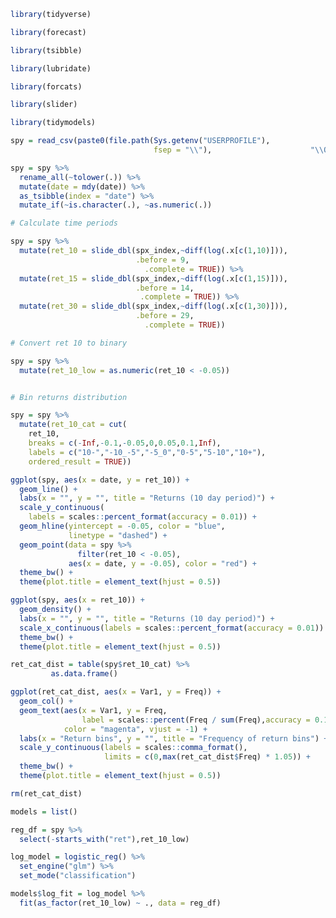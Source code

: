 


```r

library(tidyverse)

library(forecast)

library(tsibble)

library(lubridate)

library(forcats)

library(slider)

library(tidymodels)


```


```r

spy = read_csv(paste0(file.path(Sys.getenv("USERPROFILE"),
                                fsep = "\\"),                      "\\OneDrive - Bank Of Israel\\Data\\Asaf\\SPX.csv"))

spy = spy %>%
  rename_all(~tolower(.)) %>%
  mutate(date = mdy(date)) %>%
  as_tsibble(index = "date") %>%
  mutate_if(~is.character(.), ~as.numeric(.))

```


```r

# Calculate time periods

spy = spy %>%
  mutate(ret_10 = slide_dbl(spx_index,~diff(log(.x[c(1,10)])),
                            .before = 9,
                              .complete = TRUE)) %>%
  mutate(ret_15 = slide_dbl(spx_index,~diff(log(.x[c(1,15)])),
                            .before = 14,
                             .complete = TRUE)) %>%
  mutate(ret_30 = slide_dbl(spx_index,~diff(log(.x[c(1,30)])),
                            .before = 29,
                              .complete = TRUE))

# Convert ret 10 to binary

spy = spy %>% 
  mutate(ret_10_low = as.numeric(ret_10 < -0.05))


# Bin returns distribution

spy = spy %>% 
  mutate(ret_10_cat = cut(
    ret_10,
    breaks = c(-Inf,-0.1,-0.05,0,0.05,0.1,Inf),
    labels = c("10-","-10_-5","-5_0","0-5","5-10","10+"),
    ordered_result = TRUE))


```


```r

ggplot(spy, aes(x = date, y = ret_10)) + 
  geom_line() + 
  labs(x = "", y = "", title = "Returns (10 day period)") + 
  scale_y_continuous(
    labels = scales::percent_format(accuracy = 0.01)) + 
  geom_hline(yintercept = -0.05, color = "blue",
             linetype = "dashed") + 
  geom_point(data = spy %>% 
               filter(ret_10 < -0.05),
             aes(x = date, y = -0.05), color = "red") + 
  theme_bw() + 
  theme(plot.title = element_text(hjust = 0.5))

ggplot(spy, aes(x = ret_10)) + 
  geom_density() + 
  labs(x = "", y = "", title = "Returns (10 day period)") + 
  scale_x_continuous(labels = scales::percent_format(accuracy = 0.01)) +
  theme_bw() + 
  theme(plot.title = element_text(hjust = 0.5))

ret_cat_dist = table(spy$ret_10_cat) %>% 
         as.data.frame()

ggplot(ret_cat_dist, aes(x = Var1, y = Freq)) + 
  geom_col() + 
  geom_text(aes(x = Var1, y = Freq,
                label = scales::percent(Freq / sum(Freq),accuracy = 0.1)),
            color = "magenta", vjust = -1) + 
  labs(x = "Return bins", y = "", title = "Frequency of return bins") + 
  scale_y_continuous(labels = scales::comma_format(),
                     limits = c(0,max(ret_cat_dist$Freq) * 1.05)) +
  theme_bw() + 
  theme(plot.title = element_text(hjust = 0.5))

rm(ret_cat_dist)

```


```r

models = list()

reg_df = spy %>% 
  select(-starts_with("ret"),ret_10_low)

log_model = logistic_reg() %>% 
  set_engine("glm") %>% 
  set_mode("classification")

models$log_fit = log_model %>% 
  fit(as_factor(ret_10_low) ~ ., data = reg_df)



```

